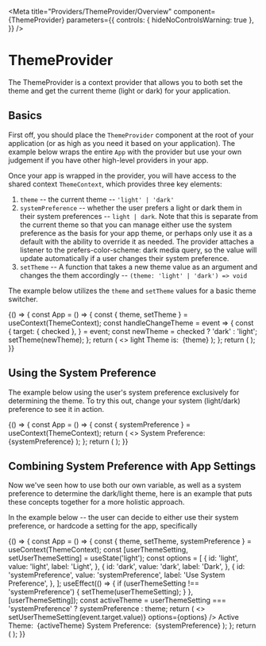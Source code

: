 
<Meta
  title="Providers/ThemeProvider/Overview"
  component={ThemeProvider}
  parameters={{
    controls: { hideNoControlsWarning: true },
  }}
/>

# ThemeProvider

The ThemeProvider is a context provider that allows you to both set the theme and get the current theme (light or dark) for your application.

## Basics

First off, you should place the `ThemeProvider` component at the root of your application (or as high as you need it based on your application).
The example below wraps the entire `App` with the provider but use your own judgement if you have other high-level providers in your app.

Once your app is wrapped in the provider, you will have access to the shared context `ThemeContext`, which provides three key elements:

1. `theme` -- the current theme -- `'light' | 'dark'`
2. `systemPreference` -- whether the user prefers a light or dark them in their system preferences -- `light | dark`. Note that this is separate from the
   current theme so that you can manage either use the system preference as the basis for your app theme, or perhaps only use it as a default with the ability to
   override it as needed. The provider attaches a listener to the prefers-color-scheme: dark media query, so the value will update automatically if a user changes their
   system preference.
3. `setTheme` -- A function that takes a new theme value as an argument and changes the them accordingly -- `(theme: 'light' | 'dark') => void`

The example below utilizes the `theme` and `setTheme` values for a basic theme switcher.

<Canvas isExpanded>
  <Story name="Basics">
    {() => {
      const App = () => {
        const { theme, setTheme } = useContext(ThemeContext);
        const handleChangeTheme = event => {
          const {
            target: { checked },
          } = event;
          const newTheme = checked ? 'dark' : 'light';
          setTheme(newTheme);
        };
        return (
          <>
            <Box direction="row" gap="xs" alignItems="center" margin="0 0 md 0">
              <Box fontWeight="bold" display="inline">
                light
              </Box>
              <Toggle
                isChecked={theme === 'dark'}
                onChange={handleChangeTheme}
                label="dark"
              />
            </Box>
            <Box
              padding="lg"
              color={theme === 'light' ? 'grey-600' : 'grey-100'}
              background={theme === 'light' ? 'white' : 'grey-600er'}
              radius="md"
              borderWidth="xs"
              borderColor={theme === 'light' ? 'grey-100' : 'grey-600er'}
            >
              <Box as="span" direction="row">
                Theme is:&nbsp;
                <Box fontWeight="bold" as="span">
                  {theme}
                </Box>
              </Box>
            </Box>
          </>
        );
      };
      return (
        <ThemeProvider>
          <App />
        </ThemeProvider>
      );
    }}
  </Story>
</Canvas>

## Using the System Preference

The example below using the user's system preference exclusively for determining the theme. To try this out,
change your system (light/dark) preference to see it in action.

<Canvas isExpanded>
  <Story name="System Preference">
    {() => {
      const App = () => {
        const { systemPreference } = useContext(ThemeContext);
        return (
          <>
            <Box
              padding="lg"
              color={systemPreference === 'light' ? 'grey-600' : 'grey-100'}
              background={systemPreference === 'light' ? 'white' : 'grey-600er'}
              radius="md"
              borderWidth="xs"
              borderColor={
                systemPreference === 'light' ? 'grey-100' : 'grey-600er'
              }
            >
              <Box as="span" direction="row">
                System Preference:&nbsp;
                <Box fontWeight="bold" as="span" style={{ color: 'inherit' }}>
                  {systemPreference}
                </Box>
              </Box>
            </Box>
          </>
        );
      };
      return (
        <ThemeProvider>
          <App />
        </ThemeProvider>
      );
    }}
  </Story>
</Canvas>

## Combining System Preference with App Settings

Now we've seen how to use both our own variable, as well as a system preference to determine the dark/light theme,
here is an example that puts these concepts together for a more holistic approach.

In the example below -- the user can decide to either use their system preference, or hardcode a setting for the app, specifically

<Canvas isExpanded>
  <Story name="Recommended Approach">
    {() => {
      const App = () => {
        const { theme, setTheme, systemPreference } = useContext(ThemeContext);
        const [userThemeSetting, setUserThemeSetting] = useState('light');
        const options = [
          {
            id: 'light',
            value: 'light',
            label: 'Light',
          },
          {
            id: 'dark',
            value: 'dark',
            label: 'Dark',
          },
          {
            id: 'systemPreference',
            value: 'systemPreference',
            label: 'Use System Preference',
          },
        ];
        useEffect(() => {
          if (userThemeSetting !== 'systemPreference') {
            setTheme(userThemeSetting);
          }
        }, [userThemeSetting]);
        const activeTheme =
          userThemeSetting === 'systemPreference' ? systemPreference : theme;
        return (
          <>
            <Box direction="row" gap="xs" alignItems="center" margin="0 0 md 0">
              <RadioGroup
                name="userThemeSetting"
                value={userThemeSetting}
                onChange={event => setUserThemeSetting(event.target.value)}
                options={options}
              />
            </Box>
            <Box
              padding="lg"
              color={activeTheme === 'light' ? 'grey-600' : 'grey-100'}
              background={activeTheme === 'light' ? 'white' : 'grey-600er'}
              radius="md"
              borderWidth="xs"
              borderColor={activeTheme === 'light' ? 'grey-100' : 'grey-600er'}
            >
              <Box gap="sm">
                <Box as="span" direction="row">
                  Active Theme:&nbsp;
                  <Box fontWeight="bold" as="span" style={{ color: 'inherit' }}>
                    {activeTheme}
                  </Box>
                </Box>
                <Box as="span" direction="row">
                  System Preference:&nbsp;
                  <Box fontWeight="bold" as="span" style={{ color: 'inherit' }}>
                    {systemPreference}
                  </Box>
                </Box>
              </Box>
            </Box>
          </>
        );
      };
      return (
        <ThemeProvider>
          <App />
        </ThemeProvider>
      );
    }}
  </Story>
</Canvas>
